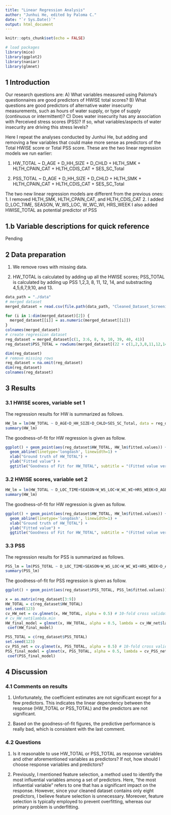 ```yaml
---
title: "Linear Regression Analysis"
author: "Junhui He, edited by Paloma C."
date: "`r Sys.Date()`"
output: html_document
---
```


```r
knitr::opts_chunk$set(echo = FALSE)
```

```r
# load packages
library(mice)
library(ggplot2)
library(naniar)
library(glmnet)
```

## 1 Introduction

Our research questions are:
A) What variables measured using Paloma's questionnaires are good predictors of HWISE total scores?
B) What questions are good predictors of alternative water insecurity measurements, such as hours of water supply, or type of supply (continuous or intermittent)?
C) Does water insecurity has any association with Perceived stress scores (PSS)? If so, what variables/aspects of water insecurity are driving this stress levels?

Here I repeat the analyses conducted by Junhui He, but adding and removing a few variables that could make more sense as predictors of the Total HWISE score or Total PSS score. These are the two linear regression models we run earlier:

1. HW_TOTAL ~ D_AGE + D_HH_SIZE + D_CHLD + HLTH_SMK + HLTH_CPAIN_CAT + HLTH_CDIS_CAT + SES_SC_Total

2. PSS_TOTAL ~ D_AGE + D_HH_SIZE + D_CHLD + HLTH_SMK + HLTH_CPAIN_CAT + HLTH_CDIS_CAT + SES_SC_Total

The two new linear regression models are different from the previous ones:
1. I removed HLTH_SMK, HLTH_CPAIN_CAT, and HLTH_CDIS_CAT
2. I added D_LOC_TIME, SEASON, W_WS_LOC, W_WC_WI, HRS_WEEK
I also added HWISE_TOTAL as potential predictor of PSS

## 1.b Variable descriptions for quick reference

Pending


## 2 Data preparation

1. We remove rows with missing data.

2. HW_TOTAL is calculated by adding up all the HWISE scores; PSS_TOTAL is calculated by adding up PSS 1,2,3, 8, 11, 12, 14, and substracting 4,5,6,7,9,10, and 13.

```r

data_path = "./data"
# merged dataset
merged_dataset = read.csv(file.path(data_path, "Cleaned_Dataset_Screening_HWISE_PSS_V2.csv"), stringsAsFactors = FALSE)

for (i in 1:dim(merged_dataset)[2]) {
  merged_dataset[[i]] = as.numeric(merged_dataset[[i]])
}
colnames(merged_dataset)
# create regression dataset
reg_dataset = merged_dataset[c(1, 3:6, 8, 9, 10, 39, 40, 41)]
reg_dataset$PSS_TOTAL = rowSums(merged_dataset[(22 + c(1,2,3,8,11,12,14))]) - rowSums(merged_dataset[(22 + c(4,5,6,7,9,10,13))])

dim(reg_dataset)
# remove missing rows
reg_dataset = na.omit(reg_dataset)
dim(reg_dataset)
colnames(reg_dataset)
```

## 3 Results

### 3.1 HWISE scores, variable set 1

The regression results for HW is summarized as follows.

```r
HW_lm = lm(HW_TOTAL ~ D_AGE+D_HH_SIZE+D_CHLD+SES_SC_Total, data = reg_dataset)
summary(HW_lm)
```
The goodness-of-fit for HW regression is given as follow.

```r
ggplot() + geom_point(aes(reg_dataset$HW_TOTAL, HW_lm$fitted.values)) +
  geom_abline(linetype='longdash', linewidth=1) +
  xlab("Ground truth of HW_TOTAL") + 
  ylab("Fitted value") + 
  ggtitle("Goodness of Fit for HW_TOTAL", subtitle = "(Fitted value versus ground truth for HW_TOTAL)")
```
### 3.2 HWISE scores, variable set 2

```r
HW_lm = lm(HW_TOTAL ~ D_LOC_TIME+SEASON+W_WS_LOC+W_WC_WI+HRS_WEEK+D_AGE+D_HH_SIZE+D_CHLD+SES_SC_Total, data = reg_dataset)
summary(HW_lm)
```


The goodness-of-fit for HW regression is given as follow.

```r
ggplot() + geom_point(aes(reg_dataset$HW_TOTAL, HW_lm$fitted.values)) +
  geom_abline(linetype='longdash', linewidth=1) +
  xlab("Ground truth of HW_TOTAL") + 
  ylab("Fitted value") + 
  ggtitle("Goodness of Fit for HW_TOTAL", subtitle = "(Fitted value versus ground truth for HW_TOTAL)")
```

### 3.3 PSS

The regression results for PSS is summarized as follows.

```r
PSS_lm = lm(PSS_TOTAL ~ D_LOC_TIME+SEASON+W_WS_LOC+W_WC_WI+HRS_WEEK+D_AGE+D_HH_SIZE+D_CHLD+SES_SC_Total+HW_TOTAL, data = reg_dataset)
summary(PSS_lm)
```

The goodness-of-fit for PSS regression is given as follow.


```r
ggplot() + geom_point(aes(reg_dataset$PSS_TOTAL, PSS_lm$fitted.values)) + geom_abline(linetype='longdash', linewidth=1) + xlab("Ground truth of PSS_TOTAL") + ylab("Fitted value") + ggtitle("Goodness of Fit for PSS_TOTAL", subtitle = "(Fitted value versus ground truth for HW_TOTAL)")
```


```r
x = as.matrix(reg_dataset[3:9])
HW_TOTAL = c(reg_dataset$HW_TOTAL)
set.seed(123)
cv_HW_net = cv.glmnet(x, HW_TOTAL, alpha = 0.5) # 10-fold cross validation
# cv_HW_net$lambda.min
HW_final_model = glmnet(x, HW_TOTAL, alpha = 0.5, lambda = cv_HW_net$lambda.min)
 coef(HW_final_model)
```

```r
PSS_TOTAL = c(reg_dataset$PSS_TOTAL)
set.seed(123)
cv_PSS_net = cv.glmnet(x, PSS_TOTAL, alpha = 0.5) # 10-fold cross validation
PSS_final_model = glmnet(x, PSS_TOTAL, alpha = 0.5, lambda = cv_PSS_net$lambda.min)
 coef(PSS_final_model)
```

## 4 Discussion

### 4.1 Comments on results

1. Unfortunately, the coefficient estimates are not significant except for a few predictors. This indicates the linear dependency between the response (HW_TOTAL or PSS_TOTAL) and the predictors are not significant.

2. Based on the goodness-of-fit figures, the predictive performance is really bad, which is consistent with the last comment.

### 4.2 Questions

1. Is it reasonable to use HW_TOTAL or PSS_TOTAL as response variables and other aforementioned variables as predictors? If not, how should I choose response variables and predictors?

2. Previously, I mentioned feature selection, a method used to identify the most influential variables among a set of predictors. Here, "the most influential variable" refers to one that has a significant impact on the response. However, since your cleaned dataset contains only eight predictors, I believe feature selection is unnecessary. Moreover, feature selection is typically employed to prevent overfitting, whereas our primary problem is underfitting.
